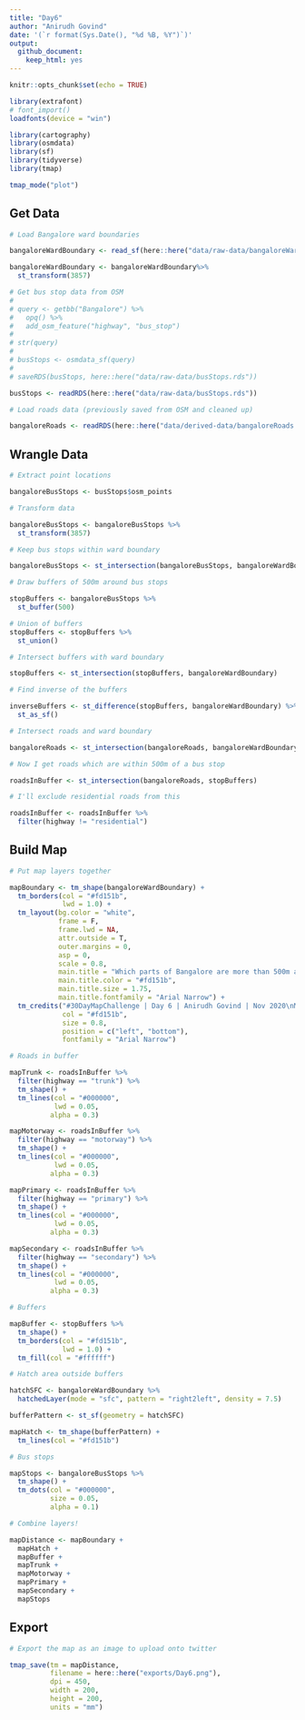 ```yaml
---
title: "Day6"
author: "Anirudh Govind"
date: '(`r format(Sys.Date(), "%d %B, %Y")`)'
output:
  github_document:
    keep_html: yes
---
```


```r
knitr::opts_chunk$set(echo = TRUE)

library(extrafont)
# font_import()
loadfonts(device = "win")

library(cartography)
library(osmdata)
library(sf)
library(tidyverse)
library(tmap)

tmap_mode("plot")
```

## Get Data

```r
# Load Bangalore ward boundaries

bangaloreWardBoundary <- read_sf(here::here("data/raw-data/bangaloreWardBoundary.shp"))

bangaloreWardBoundary <- bangaloreWardBoundary%>% 
  st_transform(3857)
```

```r
# Get bus stop data from OSM
#  
# query <- getbb("Bangalore") %>%
#   opq() %>%
#   add_osm_feature("highway", "bus_stop")
# 
# str(query)
# 
# busStops <- osmdata_sf(query)
# 
# saveRDS(busStops, here::here("data/raw-data/busStops.rds"))

busStops <- readRDS(here::here("data/raw-data/busStops.rds"))
```

```r
# Load roads data (previously saved from OSM and cleaned up)

bangaloreRoads <- readRDS(here::here("data/derived-data/bangaloreRoads.rds"))
```

## Wrangle Data

```r
# Extract point locations

bangaloreBusStops <- busStops$osm_points

# Transform data

bangaloreBusStops <- bangaloreBusStops %>% 
  st_transform(3857)

# Keep bus stops within ward boundary

bangaloreBusStops <- st_intersection(bangaloreBusStops, bangaloreWardBoundary)

# Draw buffers of 500m around bus stops

stopBuffers <- bangaloreBusStops %>% 
  st_buffer(500)

# Union of buffers
stopBuffers <- stopBuffers %>% 
  st_union()

# Intersect buffers with ward boundary

stopBuffers <- st_intersection(stopBuffers, bangaloreWardBoundary)

# Find inverse of the buffers

inverseBuffers <- st_difference(stopBuffers, bangaloreWardBoundary) %>% 
  st_as_sf()

```

```r
# Intersect roads and ward boundary

bangaloreRoads <- st_intersection(bangaloreRoads, bangaloreWardBoundary)

# Now I get roads which are within 500m of a bus stop

roadsInBuffer <- st_intersection(bangaloreRoads, stopBuffers)

# I'll exclude residential roads from this

roadsInBuffer <- roadsInBuffer %>% 
  filter(highway != "residential")
```

## Build Map

```r
# Put map layers together

mapBoundary <- tm_shape(bangaloreWardBoundary) + 
  tm_borders(col = "#fd151b",
             lwd = 1.0) + 
  tm_layout(bg.color = "white",
            frame = F,
            frame.lwd = NA,
            attr.outside = T,
            outer.margins = 0,
            asp = 0,
            scale = 0.8,
            main.title = "Which parts of Bangalore are more than 500m away from a bus stop?",
            main.title.color = "#fd151b",
            main.title.size = 1.75,
            main.title.fontfamily = "Arial Narrow") + 
  tm_credits("#30DayMapChallenge | Day 6 | Anirudh Govind | Nov 2020\nMap data © OpenStreetMap contributors and available from https://www.openstreetmap.org",
             col = "#fd151b",
             size = 0.8,
             position = c("left", "bottom"),
             fontfamily = "Arial Narrow")

# Roads in buffer

mapTrunk <- roadsInBuffer %>% 
  filter(highway == "trunk") %>% 
  tm_shape() +
  tm_lines(col = "#000000",
           lwd = 0.05,
          alpha = 0.3)

mapMotorway <- roadsInBuffer %>% 
  filter(highway == "motorway") %>% 
  tm_shape() +
  tm_lines(col = "#000000",
           lwd = 0.05,
          alpha = 0.3)

mapPrimary <- roadsInBuffer %>% 
  filter(highway == "primary") %>% 
  tm_shape() +
  tm_lines(col = "#000000",
           lwd = 0.05,
          alpha = 0.3)

mapSecondary <- roadsInBuffer %>% 
  filter(highway == "secondary") %>% 
  tm_shape() +
  tm_lines(col = "#000000",
           lwd = 0.05,
          alpha = 0.3)

# Buffers

mapBuffer <- stopBuffers %>% 
  tm_shape() +
  tm_borders(col = "#fd151b",
             lwd = 1.0) +
  tm_fill(col = "#ffffff")

# Hatch area outside buffers

hatchSFC <- bangaloreWardBoundary %>% 
  hatchedLayer(mode = "sfc", pattern = "right2left", density = 7.5)

bufferPattern <- st_sf(geometry = hatchSFC)

mapHatch <- tm_shape(bufferPattern) +
  tm_lines(col = "#fd151b")

# Bus stops

mapStops <- bangaloreBusStops %>% 
  tm_shape() + 
  tm_dots(col = "#000000",
          size = 0.05,
          alpha = 0.1)

# Combine layers!

mapDistance <- mapBoundary +
  mapHatch + 
  mapBuffer +
  mapTrunk + 
  mapMotorway + 
  mapPrimary + 
  mapSecondary +
  mapStops

```

## Export

```r
# Export the map as an image to upload onto twitter

tmap_save(tm = mapDistance,
          filename = here::here("exports/Day6.png"),
          dpi = 450,
          width = 200,
          height = 200,
          units = "mm")
```